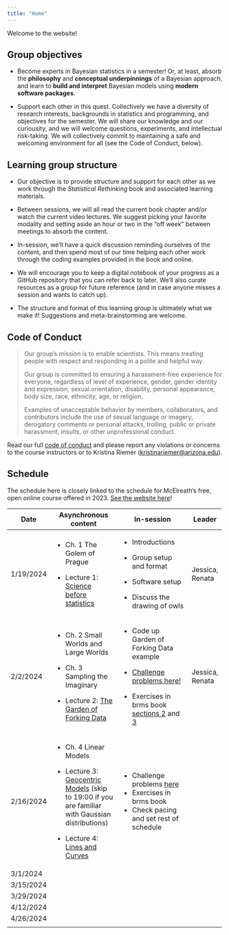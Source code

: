 ```yaml
---
title: "Home"
---
```


Welcome to the website!

## Group objectives

-   Become experts in Bayesian statistics in a semester!
    Or, at least, absorb the **philosophy** and **conceptual underpinnings** of a Bayesian approach, and learn to **build and interpret** Bayesian models using **modern software packages**.

-   Support each other in this quest.
    Collectively we have a diversity of research interests, backgrounds in statistics and programming, and objectives for the semester.
    We will share our knowledge and our curiousity, and we will welcome questions, experiments, and intellectual risk-taking.
    We will collectively commit to maintaining a safe and welcoming environment for all (see the Code of Conduct, below).

## Learning group structure

-   Our objective is to provide structure and support for each other as we work through the *Statistical Rethinking* book and associated learning materials.

-   Between sessions, we will all read the current book chapter and/or watch the current video lectures.
    We suggest picking your favorite modality and setting aside an hour or two in the "off week" between meetings to absorb the content.

-   In-session, we'll have a quick discussion reminding ourselves of the content, and then spend most of our time helping each other work through the coding examples provided in the book and online.

-   We will encourage you to keep a digital notebook of your progress as a GitHub repository that you can refer back to later.
    We'll also curate resources as a group for future reference (and in case anyone misses a session and wants to catch up).

-   The structure and format of this learning group is ultimately what we make it!
    Suggestions and meta-brainstorming are welcome.

## Code of Conduct

> Our group's mission is to enable scientists.
> This means treating people with respect and responding in a polite and helpful way.
>
> Our group is committed to ensuring a harassment-free experience for everyone, regardless of level of experience, gender, gender identity and expression, sexual orientation, disability, personal appearance, body size, race, ethnicity, age, or religion.
>
> Examples of unacceptable behavior by members, collaborators, and contributors include the use of sexual language or imagery, derogatory comments or personal attacks, trolling, public or private harassment, insults, or other unprofessional conduct.

Read our full [code of conduct](https://osf.io/tzmhp/wiki/Code%20of%20Conduct/) and please report any violations or concerns to the course instructors or to Kristina Riemer ([kristinariemer\@arizona.edu](mailto:kristinariemer@arizona.edu)).

## Schedule

The schedule here is closely linked to the schedule for McElreath's free, open online course offered in 2023.
[See the website here](https://github.com/rmcelreath/stat_rethinking_2023/tree/main)!

+-----------+-------------------------------------------------------------------------------------------------------------------------------------------------+--------------------------------------------------------------------------------------------------------------------------------------------------------------------------------------+-----------------+
| Date      | Asynchronous content                                                                                                                            | In-session                                                                                                                                                                           | Leader          |
+===========+=================================================================================================================================================+======================================================================================================================================================================================+=================+
| 1/19/2024 | -   Ch. 1 The Golem of Prague                                                                                                                   | -   Introductions                                                                                                                                                                    | Jessica, Renata |
|           |                                                                                                                                                 |                                                                                                                                                                                      |                 |
|           | -   Lecture 1: [Science before statistics](https://www.youtube.com/watch?v=FdnMWdICdRs&list=PLDcUM9US4XdPz-KxHM4XHt7uUVGWWVSus&index=1)         | -   Group setup and format                                                                                                                                                           |                 |
|           |                                                                                                                                                 |                                                                                                                                                                                      |                 |
|           |                                                                                                                                                 | -   Software setup                                                                                                                                                                   |                 |
|           |                                                                                                                                                 |                                                                                                                                                                                      |                 |
|           |                                                                                                                                                 | -   Discuss the drawing of owls                                                                                                                                                      |                 |
+-----------+-------------------------------------------------------------------------------------------------------------------------------------------------+--------------------------------------------------------------------------------------------------------------------------------------------------------------------------------------+-----------------+
| 2/2/2024  | -   Ch. 2 Small Worlds and Large Worlds                                                                                                         | -   Code up Garden of Forking Data example                                                                                                                                           | Jessica, Renata |
|           |                                                                                                                                                 |                                                                                                                                                                                      |                 |
|           | -   Ch. 3 Sampling the Imaginary                                                                                                                | -   [Challenge problems here!](https://github.com/rmcelreath/stat_rethinking_2023/blob/main/homework/week01.pdf)                                                                     |                 |
|           |                                                                                                                                                 |                                                                                                                                                                                      |                 |
|           | -   Lecture 2: [The Garden of Forking Data](https://www.youtube.com/watch?v=R1vcdhPBlXA&list=PLDcUM9US4XdPz-KxHM4XHt7uUVGWWVSus&index=2)        | -   Exercises in brms book [sections 2](https://bookdown.org/content/4857/small-worlds-and-large-worlds.html) and [3](https://bookdown.org/content/4857/sampling-the-imaginary.html) |                 |
+-----------+-------------------------------------------------------------------------------------------------------------------------------------------------+--------------------------------------------------------------------------------------------------------------------------------------------------------------------------------------+-----------------+
| 2/16/2024 | -   Ch. 4 Linear Models                                                                                                                         | -   Challenge problems [here](https://github.com/rmcelreath/stat_rethinking_2023/blob/main/homework/week02.pdf)                                                                      |                 |
|           |                                                                                                                                                 | -   Exercises in brms book                                                                                                                                                           |                 |
|           | -   Lecture 3: [Geocentric Models](https://www.youtube.com/watch?v=tNOu-SEacNU) (skip to 19:00 if you are familiar with Gaussian distributions) | -   Check pacing and set rest of schedule                                                                                                                                            |                 |
|           |                                                                                                                                                 |                                                                                                                                                                                      |                 |
|           | -   Lecture 4: [Lines and Curves](https://www.youtube.com/watch?v=F0N4b7K_iYQ&list=PLDcUM9US4XdPz-KxHM4XHt7uUVGWWVSus&index=4)                  |                                                                                                                                                                                      |                 |
+-----------+-------------------------------------------------------------------------------------------------------------------------------------------------+--------------------------------------------------------------------------------------------------------------------------------------------------------------------------------------+-----------------+
| 3/1/2024  |                                                                                                                                                 |                                                                                                                                                                                      |                 |
+-----------+-------------------------------------------------------------------------------------------------------------------------------------------------+--------------------------------------------------------------------------------------------------------------------------------------------------------------------------------------+-----------------+
| 3/15/2024 |                                                                                                                                                 |                                                                                                                                                                                      |                 |
+-----------+-------------------------------------------------------------------------------------------------------------------------------------------------+--------------------------------------------------------------------------------------------------------------------------------------------------------------------------------------+-----------------+
| 3/29/2024 |                                                                                                                                                 |                                                                                                                                                                                      |                 |
+-----------+-------------------------------------------------------------------------------------------------------------------------------------------------+--------------------------------------------------------------------------------------------------------------------------------------------------------------------------------------+-----------------+
| 4/12/2024 |                                                                                                                                                 |                                                                                                                                                                                      |                 |
+-----------+-------------------------------------------------------------------------------------------------------------------------------------------------+--------------------------------------------------------------------------------------------------------------------------------------------------------------------------------------+-----------------+
| 4/26/2024 |                                                                                                                                                 |                                                                                                                                                                                      |                 |
+-----------+-------------------------------------------------------------------------------------------------------------------------------------------------+--------------------------------------------------------------------------------------------------------------------------------------------------------------------------------------+-----------------+
|           |                                                                                                                                                 |                                                                                                                                                                                      |                 |
+-----------+-------------------------------------------------------------------------------------------------------------------------------------------------+--------------------------------------------------------------------------------------------------------------------------------------------------------------------------------------+-----------------+

